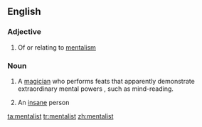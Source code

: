 ==English==

===Adjective===
{{en-adj}}

# Of or relating to [[mentalism]]

===Noun===
{{en-noun}}

# A [[magician]] who performs feats that apparently demonstrate extraordinary mental powers , such as mind-reading.
#{{slang}} An [[insane]] person

[[ta:mentalist]]
[[tr:mentalist]]
[[zh:mentalist]]